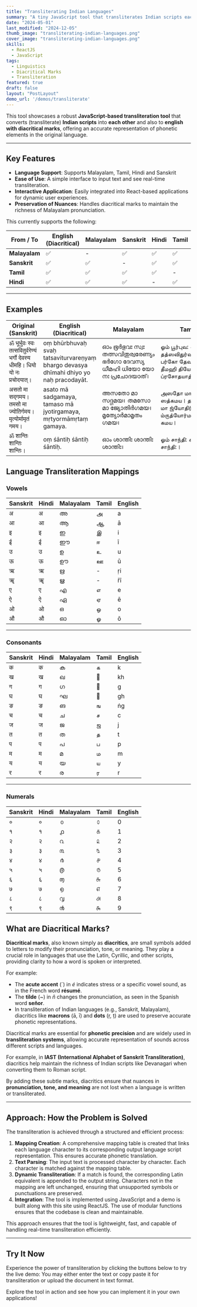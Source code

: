 ```yaml
---
title: "Transliterating Indian Languages"
summary: "A tiny JavaScript tool that transliterates Indian scripts each other and also into English with diacritical marks, preserving linguistic nuances and enabling seamless text interpretation."
date: "2024-05-01"
last_modified: "2024-12-05"
thumb_image: "transliterating-indian-languages.png"
cover_image: "transliterating-indian-languages.png"
skills:
  - ReactJS
  - JavaScript
tags:
  - Linguistics
  - Diacritical Marks
  - Transliteration
featured: true
draft: false
layout: "PostLayout"
demo_url: '/demos/transliterate'
---
```


This tool showcases a robust **JavaScript-based transliteration tool** that converts (transliterate) **Indian scripts** into **each other** and also to **english with diacritical marks**, offering an accurate representation of phonetic elements in the original language.

---

## Key Features

- **Language Support**: Supports Malayalam, Tamil, Hindi and Sanskrit
- **Ease of Use**: A simple interface to input text and see real-time transliteration.
- **Interactive Application**: Easily integrated into React-based applications for dynamic user experiences.
- **Preservation of Nuances**: Handles diacritical marks to maintain the richness of Malayalam pronunciation.

This currently supports the following:

| **From / To**            | **English (Diacritical)** | **Malayalam** | **Sanskrit** | **Hindi** | **Tamil** |
|---------------------------|--------------------------|---------------|-------------|-----------|-----------|
| **Malayalam**            | ✅                        | -             | ✅           | ✅         | ✅         |
| **Sanskrit**             | ✅                        | ✅            | -           | ✅         | ✅         |
| **Tamil**                | ✅                        | ✅            | ✅           | ✅         | -         |
| **Hindi**                | ✅                        | ✅            | ✅           | -         | ✅         |

---

## Examples

| **Original (Sanskrit)**                                | **English (Diacritical)**            | **Malayalam**                       | **Tamil**                          | **Hindi**                          |
|-------------------------------------------------------|--------------------------------------|------------------------------------|-----------------------------------|-----------------------------------|
| ॐ भूर्भुवः स्वः तत्सवितुर्वरेण्यं भर्गो देवस्य धीमहि। धियो यो नः प्रचोदयात्। | oṃ bhūrbhuvaḥ svaḥ tatsaviturvareṇyaṃ bhargo devasya dhīmahi dhiyo yo naḥ pracodayāt. | ഓം ഭൂർഭുവഃ സ്വഃ തത്സവിതുര്വരേണ്യം ഭർഗോ ദേവസ്യ ധീമഹി ധിയോ യോ നഃ പ്രചോദയാത്। | ஓம் பூர்புவ: ஸ்வ: தத்ஸவிதுர்வரேண்யம் பர்கோ தேவஸ்ய தீமஹி தியோ யோ ந: ப்ரசோதயாத்। | ओं भूर्भुवः स्वः तस्सवितुर्वरेण्यम् भर्गो देवस्य धीमहि धियो यो नः प्रचोदयात्। |
| असतो मा सद्गमय। तमसो मा ज्योतिर्गमय। मृत्योर्मामृतं गमय। | asato mā sadgamaya, tamaso mā jyotirgamaya, mṛtyormāmṛtaṃ gamaya. | അസതോ മാ സദ്ഗമയ। തമസോ മാ ജ്യോതിർഗമയ। മൃത്യോർമാമൃതം ഗമയ। | அஸதோ மா ஸத்கமய। தமஸோ மா ஜ்யோதிர்கமய। ம்ருத்யோர்மாம்ருதம் கமய। | असतो मा सद्गमय। तमसो मा ज्योतिर्गमय। मृत्योर्मामृतं गमय। |
| ॐ शान्तिः शान्तिः शान्तिः।                         | oṃ śāntiḥ śāntiḥ śāntiḥ.            | ഓം ശാന്തിഃ ശാന്തിഃ ശാന്തിഃ।           | ஓம் சாந்தி: சாந்தி: சாந்தி:।           | ओं शान्तिः शान्तिः शान्तिः।           |

## Language Transliteration Mappings

### Vowels
| **Sanskrit** | **Hindi** | **Malayalam** | **Tamil** | **English** |
|--------------|-----------|---------------|-----------|-------------|
| अ            | अ         | അ              | அ          | a           |
| आ            | आ         | ആ             | ஆ          | ā           |
| इ            | इ         | ഇ              | இ          | i           |
| ई            | ई         | ഈ             | ஈ          | ī           |
| उ            | उ         | ഉ              | உ          | u           |
| ऊ            | ऊ         | ഊ             | ஊ          | ū           |
| ऋ            | ऋ         | ഋ              | -          | ṛi          |
| ॠ            | ॠ         | ൠ             | -          | r̄ī          |
| ए            | ए         | എ              | எ          | e           |
| ऐ            | ऐ         | ഏ             | ஏ          | ē           |
| ओ            | ओ         | ഒ              | ஒ          | o           |
| औ            | औ         | ഓ             | ஓ          | ō           |

---

### Consonants
| **Sanskrit** | **Hindi** | **Malayalam** | **Tamil** | **English** |
|--------------|-----------|---------------|-----------|-------------|
| क            | क         | ക              | க          | k           |
| ख            | ख         | ഖ             | ஖          | kh          |
| ग            | ग         | ഗ              | ஗          | g           |
| घ            | घ         | ഘ             | ஘          | gh          |
| ङ            | ङ         | ങ              | ங          | ṅg          |
| च            | च         | ച              | ச          | c           |
| ज            | ज         | ജ              | ஜ          | j           |
| त            | त         | ത              | த          | t           |
| प            | प         | പ              | ப          | p           |
| म            | म         | മ              | ம          | m           |
| य            | य         | യ              | ய          | y           |
| र            | र         | ര              | ர          | r           |

---

### Numerals
| **Sanskrit** | **Hindi** | **Malayalam** | **Tamil** | **English** |
|--------------|-----------|---------------|-----------|-------------|
| ०            | ०         | ൦              | ௦          | 0           |
| १            | १         | ൧              | ௧          | 1           |
| २            | २         | ൨              | ௨          | 2           |
| ३            | ३         | ൩              | ௩          | 3           |
| ४            | ४         | ൪              | ௪          | 4           |
| ५            | ५         | ൫              | ௫          | 5           |
| ६            | ६         | ൬              | ௬          | 6           |
| ७            | ७         | ൭              | ௭          | 7           |
| ८            | ८         | ൮              | ௮          | 8           |
| ९            | ९         | ൯              | ௯          | 9           |


## What are Diacritical Marks?

**Diacritical marks**, also known simply as **diacritics**, are small symbols added to letters to modify their pronunciation, tone, or meaning. They play a crucial role in languages that use the Latin, Cyrillic, and other scripts, providing clarity to how a word is spoken or interpreted.

For example:

- The **acute accent** (´) in *é* indicates stress or a specific vowel sound, as in the French word **résumé**.  
- The **tilde** (~) in *ñ* changes the pronunciation, as seen in the Spanish word **señor**.  
- In transliteration of Indian languages (e.g., Sanskrit, Malayalam), diacritics like **macrons** (ā, ī) and **dots** (ṛ, ṭ) are used to preserve accurate phonetic representations.

Diacritical marks are essential for **phonetic precision** and are widely used in **transliteration systems**, allowing accurate representation of sounds across different scripts and languages. 

For example, in **IAST (International Alphabet of Sanskrit Transliteration)**, diacritics help maintain the richness of Indian scripts like Devanagari when converting them to Roman script.

By adding these subtle marks, diacritics ensure that nuances in **pronunciation, tone, and meaning** are not lost when a language is written or transliterated.

---

## Approach: How the Problem is Solved

The transliteration is achieved through a structured and efficient process:

1. **Mapping Creation**: A comprehensive mapping table is created that links each language character to its corresponding output language script representation. This ensures accurate phonetic translation.
2. **Text Parsing**: The input text is processed character by character. Each character is matched against the mapping table.
3. **Dynamic Transliteration**: If a match is found, the corresponding Latin equivalent is appended to the output string. Characters not in the mapping are left unchanged, ensuring that unsupported symbols or punctuations are preserved.
4. **Integration**: The tool is implemented using JavaScript and a demo is built along with this site using ReactJS. The use of modular functions ensures that the codebase is clean and maintainable.

This approach ensures that the tool is lightweight, fast, and capable of handling real-time transliteration efficiently.

---

## Try It Now

Experience the power of transliteration by clicking the buttons below to try the live demo:
You may either enter the text or copy paste it for transliteration or upload the document in text format.

<MdxButton text="Try Translating a Text " url="/demos/transliterate" target="_self" />
<MdxButton text="Try Uploading a Document" url="/demos/transliterate_document" target="_self" />

Explore the tool in action and see how you can implement it in your own applications!